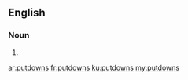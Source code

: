 ==English==

===Noun===
{{head|en|plural}}

# {{plural of|putdown|lang=en}}

[[ar:putdowns]]
[[fr:putdowns]]
[[ku:putdowns]]
[[my:putdowns]]